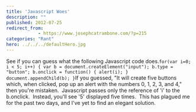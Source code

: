 ```yaml
---
title: 'Javascript Woes'
description: ""
published: 2012-07-25
redirect_from: 
            - https://www.josephcatrambone.com/?p=215
categories: "Rant"
hero: ../../../defaultHero.jpg
---
```

See if you can guess what the following Javascript code does.`for(var i=0; i < 5; i++) { var b = document.createElement("input"); b.type = "button"; b.onclick = function() { alert(i); } document.appendChild(b); }`If you guessed, "It will create five buttons which, when clicked, pop up an alert with the numbers 0, 1, 2, 3, and 4," then you're mistaken.  Javascript passes only the reference of 'i' to the b.onclick.  Instead, you'll see '5' displayed five times.  This has plagued me for the past two days, and I've yet to find an elegant solution.
